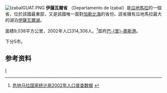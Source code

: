 [[File:IzabalGUAT.PNG|right]]
'''伊薩瓦爾省''' （Departamento de Izabal）是[[瓜地馬拉|瓜地馬拉]]的一個省，位於該國最東部，又是該國唯一面對[[加勒比海|加勒比海]]的省份。該省擁有瓜地馬拉最大的湖泊[[伊薩瓦爾湖|伊薩瓦爾湖]]。

面積9,038平方公里，2002年人口314,306人。<ref>[http://www.ine.gob.gt/censosA.html 危地马拉国家统计局2002年人口普查数据] {{Wayback|url=http://www.ine.gob.gt/censosA.html |date=20080330042656 }}{{es}}</ref>首府[[巴里奧斯港|巴-{里}-奧斯港]]。

下分5市。

==参考资料==
{{reflist}}

{{Departments of Guatemala}}
[[Category:瓜地馬拉行政區劃|I]]